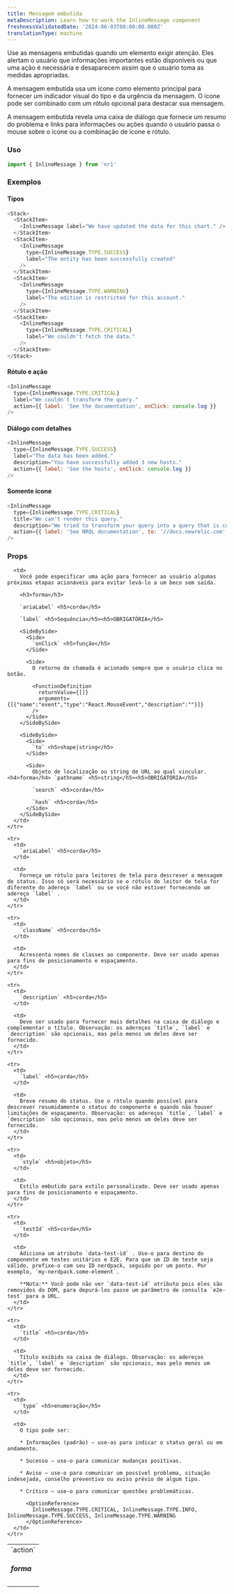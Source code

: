 ```yaml
---
title: Mensagem embutida
metaDescription: Learn how to work the InlineMessage component
freshnessValidatedDate: '2024-06-03T00:00:00.000Z'
translationType: machine
---
```


Use as mensagens embutidas quando um elemento exigir atenção. Eles alertam o usuário que informações importantes estão disponíveis ou que uma ação é necessária e desaparecem assim que o usuário toma as medidas apropriadas.

A mensagem embutida usa um ícone como elemento principal para fornecer um indicador visual do tipo e da urgência da mensagem. O ícone pode ser combinado com um rótulo opcional para destacar sua mensagem.

A mensagem embutida revela uma caixa de diálogo que fornece um resumo do problema e links para informações ou ações quando o usuário passa o mouse sobre o ícone ou a combinação de ícone e rótulo.

### Uso

```js
import { InlineMessage } from 'nr1'
```

### Exemplos

#### Tipos

```js
<Stack>
  <StackItem>
    <InlineMessage label="We have updated the data for this chart." />
  </StackItem>
  <StackItem>
    <InlineMessage
      type={InlineMessage.TYPE.SUCCESS}
      label="The entity has been successfully created"
    />
  </StackItem>
  <StackItem>
    <InlineMessage
      type={InlineMessage.TYPE.WARNING}
      label="The edition is restricted for this account."
    />
  </StackItem>
  <StackItem>
    <InlineMessage
      type={InlineMessage.TYPE.CRITICAL}
      label="We couldn't fetch the data."
    />
  </StackItem>
</Stack>
```

#### Rótulo e ação

```js
<InlineMessage
  type={InlineMessage.TYPE.CRITICAL}
  label="We couldn't transform the query."
  action={{ label: 'See the documentation', onClick: console.log }}
/>
```

#### Diálogo com detalhes

```js
<InlineMessage
  type={InlineMessage.TYPE.SUCCESS}
  label="The data has been added."
  description="You have successfully added 3 new hosts."
  action={{ label: 'See the hosts', onClick: console.log }}
/>
```

#### Somente ícone

```js
<InlineMessage
  type={InlineMessage.TYPE.CRITICAL}
  title="We can't render this query."
  description="We tried to transform your query into a query that is compatible with both Metric and previous Infrastructure methods, but some expressions weren’t available."
  action={{ label: 'See NRQL documentation', to: '//docs.newrelic.com' }}
/>
```

### Props

<table>
  <tbody>
    <tr>
      <td>
        `action` <h5>forma</h5>
      </td>

      <td>
        Você pode especificar uma ação para fornecer ao usuário algumas próximas etapas acionáveis para evitar levá-lo a um beco sem saída.

        <h3>forma</h3>

        `ariaLabel` <h5>corda</h5>

        `label` <h5>Sequência</h5><h5>OBRIGATÓRIA</h5>

        <SideBySide>
          <Side>
            `onClick` <h5>função</h5>
          </Side>

          <Side>
            O retorno de chamada é acionado sempre que o usuário clica no botão.

            <FunctionDefinition
              returnValue={[]}
              arguments={[{"name":"event","type":"React.MouseEvent","description":""}]}
            />
          </Side>
        </SideBySide>

        <SideBySide>
          <Side>
            `to` <h5>shape|string</h5>
          </Side>

          <Side>
            Objeto de localização ou string de URL ao qual vincular. <h4>forma</h4> `pathname` <h5>string</h5><h5>OBRIGATÓRIA</h5>

            `search` <h5>corda</h5>

            `hash` <h5>corda</h5>
          </Side>
        </SideBySide>
      </td>
    </tr>

    <tr>
      <td>
        `ariaLabel` <h5>corda</h5>
      </td>

      <td>
        Forneça um rótulo para leitores de tela para descrever a mensagem de status. Isso só será necessário se o rótulo do leitor de tela for diferente do adereço `label` ou se você não estiver fornecendo um adereço `label` .
      </td>
    </tr>

    <tr>
      <td>
        `className` <h5>corda</h5>
      </td>

      <td>
        Acrescenta nomes de classes ao componente. Deve ser usado apenas para fins de posicionamento e espaçamento.
      </td>
    </tr>

    <tr>
      <td>
        `description` <h5>corda</h5>
      </td>

      <td>
        Deve ser usado para fornecer mais detalhes na caixa de diálogo e complementar o título. Observação: os adereços `title`, `label` e `description` são opcionais, mas pelo menos um deles deve ser fornecido.
      </td>
    </tr>

    <tr>
      <td>
        `label` <h5>corda</h5>
      </td>

      <td>
        Breve resumo do status. Use o rótulo quando possível para descrever resumidamente o status do componente e quando não houver limitações de espaçamento. Observação: os adereços `title`, `label` e `description` são opcionais, mas pelo menos um deles deve ser fornecido.
      </td>
    </tr>

    <tr>
      <td>
        `style` <h5>objeto</h5>
      </td>

      <td>
        Estilo embutido para estilo personalizado. Deve ser usado apenas para fins de posicionamento e espaçamento.
      </td>
    </tr>

    <tr>
      <td>
        `testId` <h5>corda</h5>
      </td>

      <td>
        Adiciona um atributo `data-test-id` . Use-o para destino do componente em testes unitários e E2E. Para que um ID de teste seja válido, prefixe-o com seu ID nerdpack, seguido por um ponto. Por exemplo, `my-nerdpack.some-element`.

        **Nota:** Você pode não ver `data-test-id` atributo pois eles são removidos do DOM, para depurá-los passe um parâmetro de consulta `e2e-test` para a URL.
      </td>
    </tr>

    <tr>
      <td>
        `title` <h5>corda</h5>
      </td>

      <td>
        Título exibido na caixa de diálogo. Observação: os adereços `title`, `label` e `description` são opcionais, mas pelo menos um deles deve ser fornecido.
      </td>
    </tr>

    <tr>
      <td>
        `type` <h5>enumeração</h5>
      </td>

      <td>
        O tipo pode ser:

        * Informações (padrão) — use-as para indicar o status geral ou em andamento.

        * Sucesso – use-o para comunicar mudanças positivas.

        * Aviso – use-o para comunicar um possível problema, situação indesejada, conselho preventivo ou aviso prévio de algum tipo.

        * Crítico – use-o para comunicar questões problemáticas.

          <OptionReference>
            InlineMessage.TYPE.CRITICAL, InlineMessage.TYPE.INFO, InlineMessage.TYPE.SUCCESS, InlineMessage.TYPE.WARNING
          </OptionReference>
      </td>
    </tr>
  </tbody>
</table>